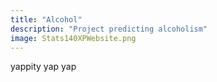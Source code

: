 ```yaml
---
title: "Alcohol"
description: "Project predicting alcoholism"
image: Stats140XPWebsite.png
---
```


yappity yap yap
